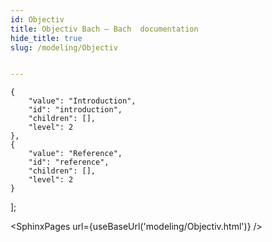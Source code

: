 ```yaml
---
id: Objectiv
title: Objectiv Bach — Bach  documentation
hide_title: true
slug: /modeling/Objectiv


---
```


    {
        "value": "Introduction",
        "id": "introduction",
        "children": [],
        "level": 2
    },
    {
        "value": "Reference",
        "id": "reference",
        "children": [],
        "level": 2
    }
];




<SphinxPages url={useBaseUrl('modeling/Objectiv.html')} />
